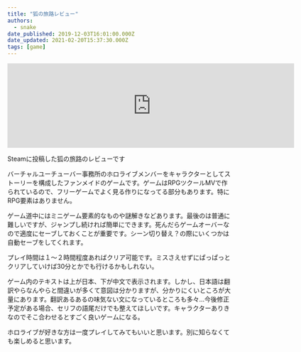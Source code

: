 ```yaml
---
title: "狐の旅路レビュー"
authors:
  - snake
date_published: 2019-12-03T16:01:00.000Z
date_updated: 2021-02-20T15:37:30.000Z
tags: [game]
---
```


<iframe src="https://store.steampowered.com/widget/1178050/" frameborder="0" width="646" height="190"></iframe>

Steamに投稿した狐の旅路のレビューです

バーチャルユーチューバー事務所のホロライブメンバーをキャラクターとしてストーリーを構成したファンメイドのゲームです。ゲームはRPGツクールMVで作られているので、フリーゲームでよく見る作りになってる部分もあります。特にRPG要素はありません。

ゲーム道中にはミニゲーム要素的なものや謎解きなどあります。最後のは普通に難しいですが、ジャンプし続ければ簡単にできます。死んだらゲームオーバーなので適度にセーブしておくことが重要です。シーン切り替え？の際にいくつかは自動セーブをしてくれます。

プレイ時間は１～２時間程度あればクリア可能です。ミスさえせずにぱっぱっとクリアしていけば30分とかでも行けるかもしれない。

ゲーム内のテキストは上が日本、下が中文で表示されます。しかし、日本語は翻訳やらなんやらと間違いが多くて意図は分かりますが、分かりにくいところが大量にあります。翻訳あるあるの味気ない文になっているところも多々...今後修正予定がある場合、セリフの語尾だけでも整えてほしいです。キャラクターありきなのでそこ合わせるとすごく良いゲームになる。

ホロライブが好きな方は一度プレイしてみてもいいと思います。別に知らなくても楽しめると思います。
